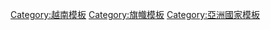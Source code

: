 {{flag|South Vietnam}}<noinclude>
{{DEFAULTSORT:Vietnam (South)}}
[[Category:越南模板]]
[[Category:旗幟模板]]
[[Category:亞洲國家模板]]
</noinclude>